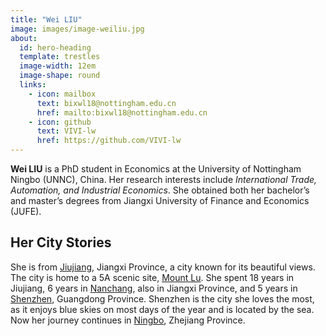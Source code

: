 ```yaml
---
title: "Wei LIU"
image: images/image-weiliu.jpg
about:
  id: hero-heading
  template: trestles
  image-width: 12em
  image-shape: round
  links:
    - icon: mailbox
      text: bixwl18@nottingham.edu.cn
      href: mailto:bixwl18@nottingham.edu.cn
    - icon: github
      text: VIVI-lw
      href: https://github.com/VIVI-lw
---
```


::: {#hero-heading}
**Wei LIU** is a PhD student in Economics at the University of Nottingham Ningbo (UNNC), China. Her research interests include *International Trade, Automation, and Industrial Economics*. She obtained both her bachelor’s and master’s degrees from Jiangxi University of Finance and Economics (JUFE). 

## Her City Stories
She is from [Jiujiang](https://en.wikipedia.org/wiki/Jiujiang), Jiangxi Province, a city known for its beautiful views. The city is home to a 5A scenic site, [Mount Lu](https://en.wikipedia.org/wiki/Mount_Lu). She spent 18 years in Jiujiang, 6 years in [Nanchang](https://en.wikipedia.org/wiki/Nanchang), also in Jiangxi Province, and 5 years in [Shenzhen](https://en.wikipedia.org/wiki/Shenzhen), Guangdong Province. Shenzhen is the city she loves the most, as it enjoys blue skies on most days of the year and is located by the sea. Now her journey continues in [Ningbo](https://en.wikipedia.org/wiki/Ningbo), Zhejiang Province.

:::
